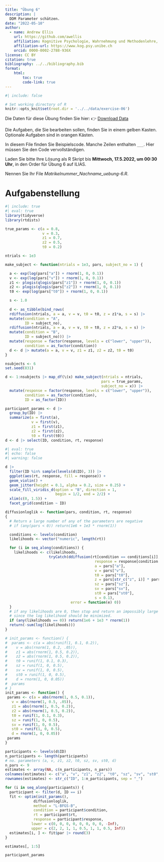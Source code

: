 ```yaml
---
title: "Übung 6"
description: |
  DDM Parameter schätzen.
date: "2022-05-10"
author:
  - name: Andrew Ellis
    url: https://github.com/awellis
    affiliation: Kognitive Psychologie, Wahrnehmung und Methodenlehre, Universität Bern
    affiliation-url: https://www.kog.psy.unibe.ch
    orcid: 0000-0002-2788-936X
license: CC BY
citation: true
bibliography: ../../bibliography.bib
format:
    html:
        toc: true
        code-link: true
---
```

```r
#| include: false

# Set working directory of R
knitr::opts_knit$set(root.dir = '../../data/exercise-06')
```

:::{.callout-note}
Die Daten für diese Übung finden Sie hier: 👉 [Download Data](../../data/exercise-06/data/ddm-data.csv)

Die Aufgaben, die Sie bearbeiten sollen, finden Sie in einem gelben Kasten. Optionale Aufgaben sind in orangen Kästen.

In diesem File finden Sie Beispielscode. Manche Zeilen enthalten `___`. Hier müssen Sie den Code vervollständigen.

Laden Sie bitte Ihre Lösung als R Skript bis **Mittwoch, 17.5.2022, um 00:30 Uhr**, in den Order für Übung 6 auf ILIAS.


Nennen Sie Ihr File *Matrikelnummer_Nachname_uebung-6.R*.
:::

# Aufgabenstellung

```r
#| include: true
#| eval: true
library(tidyverse)
library(rtdists)

true_params <- c(a = 0.8,
                 v = 0.3,
                 z1 = 0.7,
                 z2 = 0.5,
                 t0 = 0.2)

ntrials <- 1e3

make_subject <- function(ntrials = 1e3, pars, subject_no = 1) {

  a <- exp(log(pars["a"]) + rnorm(1, 0, 0.1))
  v <- exp(log(pars["v"]) + rnorm(1, 0, 0.1))
  z1 <- plogis(qlogis(pars["z1"]) + rnorm(1, 0, 0.1))
  z2 <- plogis(qlogis(pars["z2"]) + rnorm(1, 0, 0.1))
  t0 <- exp(log(pars["t0"]) + rnorm(1, 0, 0.1))

  s <- 1.0
  
  d <- as_tibble(bind_rows(
  rdiffusion(ntrials, a = a, v = v, t0 = t0, z = z1*a, s = s) |>
  mutate(condition = "A",
         ID = subject_no),
  rdiffusion(ntrials, a = a, v = v, t0 = t0, z = z2*a, s = s) |>
  mutate(condition = "B",
         ID = subject_no))) |>
  mutate(response = factor(response, levels = c("lower", "upper")),
         condition = as_factor(condition))
  d <- d |> mutate(a = a, v = v, z1 = z1, z2 = z2, t0 = t0)
}

nsubjects <- 6
set.seed(831)

d <- 1:nsubjects |> map_df(\(x) make_subject(ntrials = ntrials,
                                            pars = true_params,
                                            subject_no = x)) |>
  mutate(response = factor(response, levels = c("lower", "upper")),
         condition = as_factor(condition),
         ID = as_factor(ID))

participant_params <- d |>
  group_by(ID) |>
  summarize(a = first(a),
            v = first(v),
            z1 = first(z1),
            z2 = first(z2),
            t0 = first(t0))
d <- d |> select(ID, condition, rt, response)
```



```r
#| eval: true
#| echo: false
#| warning: false

d |>
  filter(ID %in% sample(levels(d$ID), 3)) |>
  ggplot(aes(rt, response, fill = response)) +
  geom_violin() +
  geom_jitter(height = 0.1, alpha = 0.2, size = 0.25) +
  scale_fill_viridis_d(option = "B", direction = 1,
                       begin = 1/2, end = 2/2) +
  xlim(c(0, 1.5)) +
  facet_grid(condition ~ ID)
```





```r
diffusionloglik <- function(pars, condition, rt, response)
{
  # Return a large number of any of the parameters are negative
  # if (any(pars < 0)) return(1e6 + 1e3 * rnorm(1))

  conditions <- levels(condition)
  likelihoods <- vector("numeric", length(rt))

  for (i in seq_along(conditions)) {
    likelihoods <- c(likelihoods,
                    tryCatch(ddiffusion(rt[condition == conditions[i]],
                                         response = response[condition == conditions[i]],
                                         a = pars["a"],
                                         v = pars["v"],
                                         t0 = pars["t0"],
                                         z = pars[str_c("z", i)] * pars["a"],
                                         sz = pars["sz"],
                                         sv = pars["sv"],
                                         st0 = pars["st0"],
                                         s = 0.1),
                              error = function(e) 0))
  }
  # if any likelihoods are 0, then stop and return an impossibly large number,
  # since the log likelihood should be minimized.
  if (any(likelihoods == 0)) return(1e6 + 1e3 * rnorm(1))
  return(-sum(log(likelihoods)))
}
```


```r
# init_params <- function() {
#  params <- c(a = abs(runif(1, 0.1, 0.2)),
#    v = abs(rnorm(1, 0.2, .05)),
#    z1 = abs(rnorm(1, 0.5, 0.2)),
#    z2 = abs(rnorm(1, 0.5, 0.2)),
#    t0 = runif(1, 0.1, 0.3),
#    sz = runif(1, 0, 0.5),
#    sv = runif(1, 0, 0.5),
#    st0 = runif(1, 0, 0.5),
#    d = rnorm(1, 0, 0.05))
#  params
# }
init_params <- function() {
 params <- c(a = abs(rnorm(1, 0.5, 0.1)),
   v = abs(rnorm(1, 0.5, .05)),
   z1 = abs(rnorm(1, 0.5, 0.2)),
   z2 = abs(rnorm(1, 0.5, 0.2)),
   t0 = runif(1, 0.1, 0.3),
   sz = runif(1, 0, 0.5),
   sv = runif(1, 0, 0.5),
   st0 = runif(1, 0, 0.5),
   d = rnorm(1, 0, 0.05))
 params
}
```

```r
participants <- levels(d$ID)
n_participants <- length(participants)
# no. parameters (a, v, z1, z2, t0, sz, sv, st0, d)
n_pars <- 9
estimates <- array(NA, c(n_participants, n_pars))
colnames(estimates) <- c("a", "v", "z1", "z2", "t0", "sz", "sv", "st0", "d")
rownames(estimates) <- str_c("ID", 1:n_participants, sep = "_")

for (i in seq_along(participants)) {
  participant <- filter(d, ID == i)
  fit <- optim(init_params(),
             diffusionloglik,
             method = "L-BFGS-B",
             condition = participant$condition,
             rt = participant$rt,
             response = participant$response,
            lower = c(0, 0, 0, 0, 0, 0, 0, 0, -Inf), 
            upper = c(2, 2, 1, 1, 0.5, 1, 1, 0.5, Inf))
  estimates[i, ] <- fit$par |> round(3)
}
```

```r
estimates[, 1:5]
```



```r
participant_params
```
